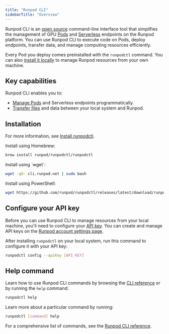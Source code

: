 ```yaml
---
title: "Runpod CLI"
sidebarTitle: "Overview"
---
```


Runpod CLI is an [open source](https://github.com/runpod/runpodctl) command-line interface tool that simplifies the management of GPU [Pods](/pods/overview) and [Serverless](/serverless/overview) endpoints on the Runpod platform. You can use Runpod CLI to execute code on Pods, deploy endpoints, transfer data, and manage computing resources efficiently.

Every Pod you deploy comes preinstalled with the `runpodctl` command. You can also [install it locally](/runpodctl/install-runpodctl) to manage Runpod resources from your own machine.

## Key capabilities

Runpod CLI enables you to:

* [Manage Pods](/pods/manage-pods) and Serverless endpoints programmatically.
* [Transfer files](/pods/storage/transfer-files) and data between your local system and Runpod.

## Installation

For more information, see [Install runpodctl](/runpodctl/install-runpodctl).

<Tabs>
<Tab title="macOS (Homebrew)">
Install using Homebrew:

```sh
brew install runpod/runpodctl/runpodctl
```

</Tab>

<Tab title="Linux (WSL)">
Install using `wget`:

```sh
wget -qO- cli.runpod.net | sudo bash
```

</Tab>

<Tab title="Windows (PowerShell)">
Install using PowerShell:

```sh
wget https://github.com/runpod/runpodctl/releases/latest/download/runpodctl-windows-amd64.exe -O runpodctl.exe
```

</Tab>

</Tabs>

## Configure your API key

Before you can use Runpod CLI to manage resources from your local machine, you'll need to configure your [API key](/get-started/api-keys). You can create and manage API keys on the [Runpod account settings page](https://www.console.runpod.io/user/settings).

After installing `runpodctl` on your local system, run this command to configure it with your API key:

```sh
runpodctl config --apiKey [API_KEY]
```

## Help command

Learn how to use Runpod CLI commands by browsing the [CLI reference](/runpodctl/reference/runpodctl) or by running the `help` command:

```sh
runpodctl help
```

Learn more about a particular command by running:

```sh
runpodctl [command] help
```

For a comprehensive list of commands, see the [Runpod CLI reference](/runpodctl/reference/runpodctl).
